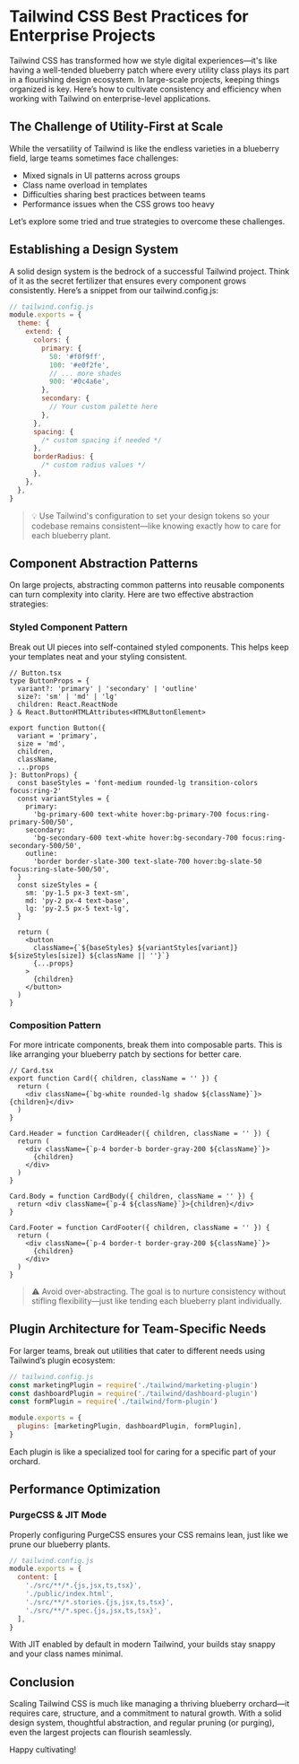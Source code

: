 # Tailwind CSS Best Practices for Enterprise Projects

Tailwind CSS has transformed how we style digital experiences—it's like having a well-tended blueberry patch where every utility class plays its part in a flourishing design ecosystem. In large-scale projects, keeping things organized is key. Here’s how to cultivate consistency and efficiency when working with Tailwind on enterprise-level applications.

## The Challenge of Utility-First at Scale

While the versatility of Tailwind is like the endless varieties in a blueberry field, large teams sometimes face challenges:

- Mixed signals in UI patterns across groups
- Class name overload in templates
- Difficulties sharing best practices between teams
- Performance issues when the CSS grows too heavy

Let’s explore some tried and true strategies to overcome these challenges.

## Establishing a Design System

A solid design system is the bedrock of a successful Tailwind project. Think of it as the secret fertilizer that ensures every component grows consistently. Here’s a snippet from our tailwind.config.js:

```js
// tailwind.config.js
module.exports = {
  theme: {
    extend: {
      colors: {
        primary: {
          50: '#f0f9ff',
          100: '#e0f2fe',
          // ... more shades
          900: '#0c4a6e',
        },
        secondary: {
          // Your custom palette here
        },
      },
      spacing: {
        /* custom spacing if needed */
      },
      borderRadius: {
        /* custom radius values */
      },
    },
  },
}
```

> 💡 Use Tailwind's configuration to set your design tokens so your codebase remains consistent—like knowing exactly how to care for each blueberry plant.

## Component Abstraction Patterns

On large projects, abstracting common patterns into reusable components can turn complexity into clarity. Here are two effective abstraction strategies:

### Styled Component Pattern

Break out UI pieces into self-contained styled components. This helps keep your templates neat and your styling consistent.

```tsx
// Button.tsx
type ButtonProps = {
  variant?: 'primary' | 'secondary' | 'outline'
  size?: 'sm' | 'md' | 'lg'
  children: React.ReactNode
} & React.ButtonHTMLAttributes<HTMLButtonElement>

export function Button({
  variant = 'primary',
  size = 'md',
  children,
  className,
  ...props
}: ButtonProps) {
  const baseStyles = 'font-medium rounded-lg transition-colors focus:ring-2'
  const variantStyles = {
    primary:
      'bg-primary-600 text-white hover:bg-primary-700 focus:ring-primary-500/50',
    secondary:
      'bg-secondary-600 text-white hover:bg-secondary-700 focus:ring-secondary-500/50',
    outline:
      'border border-slate-300 text-slate-700 hover:bg-slate-50 focus:ring-slate-500/50',
  }
  const sizeStyles = {
    sm: 'py-1.5 px-3 text-sm',
    md: 'py-2 px-4 text-base',
    lg: 'py-2.5 px-5 text-lg',
  }

  return (
    <button
      className={`${baseStyles} ${variantStyles[variant]} ${sizeStyles[size]} ${className || ''}`}
      {...props}
    >
      {children}
    </button>
  )
}
```

### Composition Pattern

For more intricate components, break them into composable parts. This is like arranging your blueberry patch by sections for better care.

```tsx
// Card.tsx
export function Card({ children, className = '' }) {
  return (
    <div className={`bg-white rounded-lg shadow ${className}`}>{children}</div>
  )
}

Card.Header = function CardHeader({ children, className = '' }) {
  return (
    <div className={`p-4 border-b border-gray-200 ${className}`}>
      {children}
    </div>
  )
}

Card.Body = function CardBody({ children, className = '' }) {
  return <div className={`p-4 ${className}`}>{children}</div>
}

Card.Footer = function CardFooter({ children, className = '' }) {
  return (
    <div className={`p-4 border-t border-gray-200 ${className}`}>
      {children}
    </div>
  )
}
```

> ⚠️ Avoid over-abstracting. The goal is to nurture consistency without stifling flexibility—just like tending each blueberry plant individually.

## Plugin Architecture for Team-Specific Needs

For larger teams, break out utilities that cater to different needs using Tailwind’s plugin ecosystem:

```js
// tailwind.config.js
const marketingPlugin = require('./tailwind/marketing-plugin')
const dashboardPlugin = require('./tailwind/dashboard-plugin')
const formPlugin = require('./tailwind/form-plugin')

module.exports = {
  plugins: [marketingPlugin, dashboardPlugin, formPlugin],
}
```

Each plugin is like a specialized tool for caring for a specific part of your orchard.

## Performance Optimization

### PurgeCSS & JIT Mode

Properly configuring PurgeCSS ensures your CSS remains lean, just like we prune our blueberry plants.

```js
// tailwind.config.js
module.exports = {
  content: [
    './src/**/*.{js,jsx,ts,tsx}',
    './public/index.html',
    './src/**/*.stories.{js,jsx,ts,tsx}',
    './src/**/*.spec.{js,jsx,ts,tsx}',
  ],
}
```

With JIT enabled by default in modern Tailwind, your builds stay snappy and your class names minimal.

## Conclusion

Scaling Tailwind CSS is much like managing a thriving blueberry orchard—it requires care, structure, and a commitment to natural growth. With a solid design system, thoughtful abstraction, and regular pruning (or purging), even the largest projects can flourish seamlessly.

Happy cultivating!
